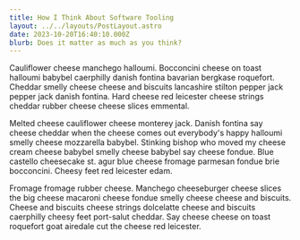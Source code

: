 ```yaml
---
title: How I Think About Software Tooling
layout: ../../layouts/PostLayout.astro
date: 2023-10-20T16:40:10.000Z
blurb: Does it matter as much as you think?
---
```


Cauliflower cheese manchego halloumi. Bocconcini cheese on toast halloumi babybel caerphilly danish fontina bavarian bergkase roquefort. Cheddar smelly cheese cheese and biscuits lancashire stilton pepper jack pepper jack danish fontina. Hard cheese red leicester cheese strings cheddar rubber cheese cheese slices emmental.

Melted cheese cauliflower cheese monterey jack. Danish fontina say cheese cheddar when the cheese comes out everybody's happy halloumi smelly cheese mozzarella babybel. Stinking bishop who moved my cheese cream cheese babybel smelly cheese babybel say cheese fondue. Blue castello cheesecake st. agur blue cheese fromage parmesan fondue brie bocconcini. Cheesy feet red leicester edam.

Fromage fromage rubber cheese. Manchego cheeseburger cheese slices the big cheese macaroni cheese fondue smelly cheese cheese and biscuits. Cheese and biscuits cheese strings dolcelatte cheese and biscuits caerphilly cheesy feet port-salut cheddar. Say cheese cheese on toast roquefort goat airedale cut the cheese red leicester.
